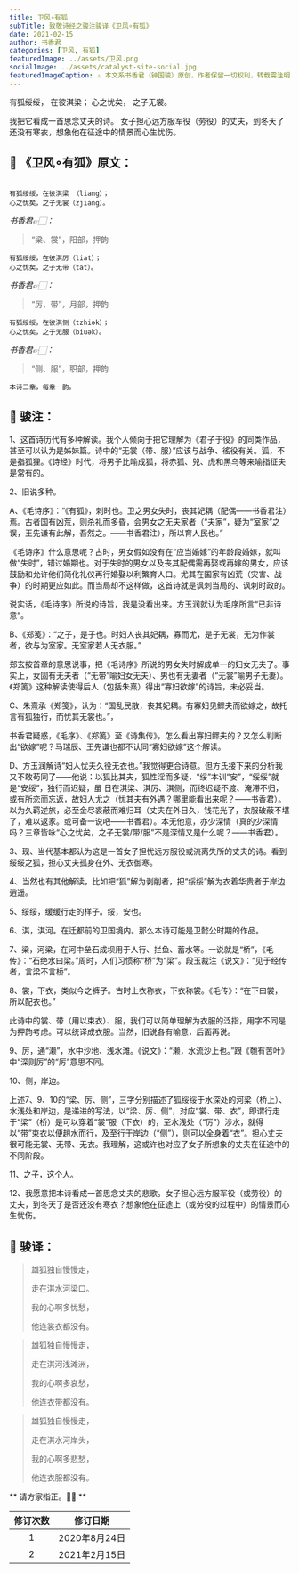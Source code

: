 ```yaml
---
title: 卫风∘有狐
subTitle: 致敬诗经之骏注骏译《卫风∘有狐》 
date: 2021-02-15 
author: 书香君
categories: [卫风, 有狐]
featuredImage: ../assets/卫风.png
socialImage: ../assets/catalyst-site-social.jpg
featuredImageCaption: ⚠️️ 本文系书香君（钟国骏）原创，作者保留一切权利，转载需注明出处。
---
```


有狐绥绥，
在彼淇梁；
心之忧矣，
之子无裳。

我把它看成一首思念丈夫的诗。
女子担心远方服军役（劳役）的丈夫，到冬天了还没有寒衣，想象他在征途中的情景而心生忧伤。

## 🌼 《卫风∘有狐》原文：
```

有狐绥绥，在彼淇梁 （liang）；
心之忧矣，之子无裳（zjiang）。

```
*书香君👉🏻：* 

> “梁、裳”，阳部，押韵

```
有狐绥绥，在彼淇厉（liat）；
心之忧矣，之子无带（tat）。

```
*书香君👉🏻：* 

> “厉、带”，月部，押韵

```
有狐绥绥，在彼淇侧（tzhiək）；
心之忧矣，之子无服（biuək）。

```
*书香君👉🏻：* 

> “侧、服”，职部，押韵

```
本诗三章，每章一韵。

```
## 🍁️ 骏注：

1、这首诗历代有多种解读。我个人倾向于把它理解为《君子于役》的同类作品，甚至可以认为是姊妹篇。诗中的“无裳（带、服）”应该与战争、徭役有关。狐，不是指狐狸。《诗经》时代，将男子比喻成狐，将赤狐、兕、虎和黑乌等来喻指征夫是常有的。

2、旧说多种。

A、《毛诗序》：“《有狐》，刺时也。卫之男女失时，丧其妃耦（配偶——书香君注）焉。古者国有凶荒，则杀礼而多昏，会男女之无夫家者（“夫家”，疑为“室家”之误，王先谦有此解，吾然之。——书香君注），所以育人民也。”

《毛诗序》什么意思呢？古时，男女假如没有在“应当婚嫁”的年龄段婚嫁，就叫做“失时”，错过婚期也。对于失时的男女以及丧其配偶需再娶或再嫁的男女，应该鼓励和允许他们简化礼仪再行婚娶以利繁育人口。尤其在国家有凶荒（灾害、战争）的时期更应如此。而当局却不这样做，这首诗就是讽刺当局的、讽刺时政的。

说实话，《毛诗序》所说的诗旨，我是没看出来。方玉润就认为毛序所言“已非诗意”。

B、《郑笺》：“之子，是子也。时妇人丧其妃耦，寡而尤，是子无裳，无为作裳者，欲与为室家。无室家若人无衣服。”

郑玄按首章的意思说事，把《毛诗序》所说的男女失时解成单一的妇女无夫了。事实上，女固有无夫者（“无带”喻妇女无夫）、男也有无妻者（“无裳”喻男子无妻）。《郑笺》这种解读使得后人（包括朱熹）得出“寡妇欲嫁”的诗旨，未必妥当。

C、朱熹承《郑笺》，认为：“国乱民散，丧其妃耦。有寡妇见鳏夫而欲嫁之，故托言有狐独行，而忧其无裳也。”，

书香君疑惑，《毛序》、《郑笺》至《诗集传》，怎么看出寡妇鳏夫的？又怎么判断出“欲嫁”呢？马瑞辰、王先谦也都不认同“寡妇欲嫁”这个解读。

D、方玉润解诗“妇人忧夫久役无衣也。”我觉得更合诗意。但方氏接下来的分析我又不敢苟同了——他说：以狐比其夫，狐性淫而多疑，“绥”本训“安”，“绥绥”就是“安绥”，独行而迟疑，虽
日在淇梁、淇厉、淇侧，而终迟疑不渡、淹滞不归，或有所恋而忘返，故妇人尤之（忧其夫有外遇？哪里能看出来呢？——书香君）。以为久羁逆旅，必至金尽裘蔽而难归耳（丈夫在外日久，钱花光了，衣服破蔽不堪了，难以返家。或可备一说吧——书香君）。本无他意，亦少深情（真的少深情吗？三章皆咏“心之忧矣，之子无裳/带/服”不是深情又是什么呢？——书香君）。

3、现、当代基本都认为这是一首女子担忧远方服役或流离失所的丈夫的诗。看到绥绥之狐，担心丈夫孤身在外、无衣御寒。

4、当然也有其他解读，比如把“狐”解为剥削者，把“绥绥”解为衣着华贵者于岸边逍遥。

5、绥绥，缓缓行走的样子。绥，安也。

6、淇，淇河。在迁都前的卫国境内。那么本诗可能是卫懿公时期的作品。

7、梁，河梁，在河中垒石成坝用于人行、拦鱼、蓄水等。一说就是“桥”，《毛传》：“石绝水曰梁。”周时，人们习惯称“桥”为“梁”。段玉裁注《说文》：“见于经传者，言梁不言桥”。

8、裳，下衣，类似今之裤子。古时上衣称衣，下衣称裳。《毛传》：“在下曰裳，所以配衣也。”

此诗中的裳、带（用以束衣）、服，我们可以简单理解为衣服的泛指，用字不同是为押韵考虑。可以统译成衣服。当然，旧说各有喻意，后面再说。

9、厉，通“濑”，水中沙地、浅水滩。《说文》：“濑，水流沙上也。”跟《匏有苦叶》中“深则厉”的“厉”意思不同。

10、侧，岸边。

上述7、9、10的“梁、厉、侧”，三字分别描述了狐绥绥于水深处的河梁（桥上）、水浅处和岸边，是递进的写法，以“梁、厉、侧”，对应“裳、带、衣”，即谓行走于“梁”（桥）是可以穿着“裳”服（下衣）的，至水浅处（“厉”）涉水，就得以“带”束衣以便趟水而行，及至行于岸边（“侧”），则可以全身着“衣”。担心丈夫很可能无裳、无带、无衣。我理解，这或许也对应了女子所想象的丈夫在征途中的不同阶段。

11、之子，这个人。

12、我愿意把本诗看成一首思念丈夫的悲歌。女子担心远方服军役（或劳役）的丈夫，到冬天了是否还没有寒衣？想象他在征途上（或劳役的过程中）的情景而心生忧伤。

## 🍁️ 骏译：

> 雄狐独自慢慢走，
> 
> 走在淇水河梁口。
> 
> 我的心啊多忧愁，
> 
> 他连裳衣都没有。

> 雄狐独自慢慢走，
> 
> 走在淇河浅滩洲，
> 
> 我的心啊多哀愁，
> 
> 他连衣带都没有。

> 雄狐独自慢慢走，
> 
> 走在淇水河岸头，
> 
> 我的心啊多悲愁，
> 
> 他连衣服都没有。

** 请方家指正。🙏🏻 **

| 修订次数      | 修订日期 | 
|   :----: |    :----:   | 
| 1    | 2020年8月24日       | 
| 2    | 2021年2月15日       | 
